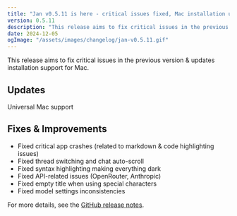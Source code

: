 ```yaml
---
title: "Jan v0.5.11 is here - critical issues fixed, Mac installation updated"
version: 0.5.11
description: "This release aims to fix critical issues in the previous version & updates installation support for Mac."
date: 2024-12-05
ogImage: "/assets/images/changelog/jan-v0.5.11.gif"
---
```



<ChangelogHeader title= "Jan v0.5.11 is here - critical issues fixed, Mac installation updated" date="2024-12-05" ogImage= "/assets/images/changelog/jan-v0.5.11.gif"  />

This release aims to fix critical issues in the previous version & updates installation support for Mac. 

## Updates
Universal Mac support

## Fixes & Improvements
- Fixed critical app crashes (related to markdown & code highlighting issues)
- Fixed thread switching and chat auto-scroll
- Fixed syntax highlighting making everything dark
- Fixed API-related issues (OpenRouter, Anthropic)
- Fixed empty title when using special characters
- Fixed model settings inconsistencies

For more details, see the [GitHub release notes](https://github.com/janhq/jan/releases/tag/v0.5.11).